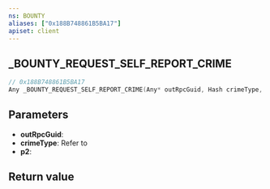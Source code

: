 ```yaml
---
ns: BOUNTY
aliases: ["0x188B748861B5BA17"]
apiset: client
---
```

## _BOUNTY_REQUEST_SELF_REPORT_CRIME

```c
// 0x188B748861B5BA17
Any _BOUNTY_REQUEST_SELF_REPORT_CRIME(Any* outRpcGuid, Hash crimeType, BOOL p2);
```

## Parameters
* **outRpcGuid**:
* **crimeType**: Refer to <EmbeddedEnum name="eCrimeType" />
* **p2**:

## Return value